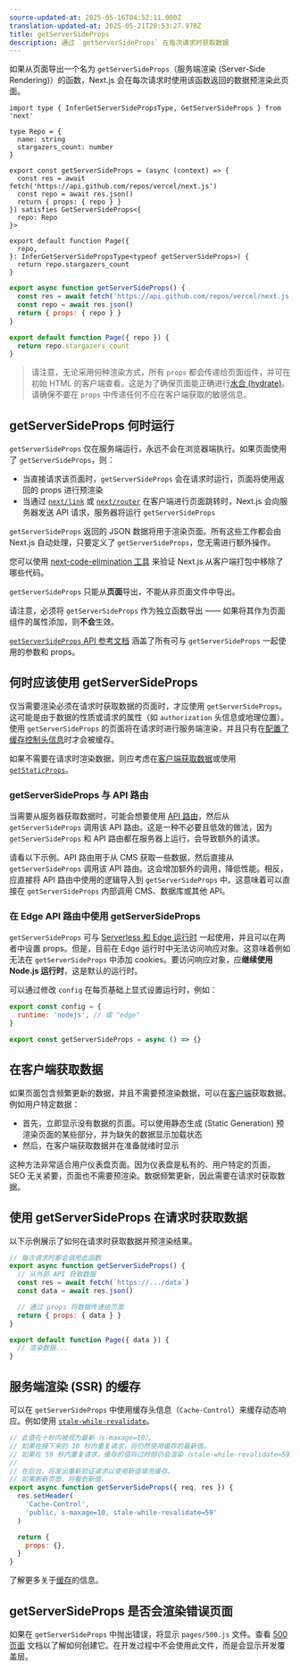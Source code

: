 ```yaml
---
source-updated-at: 2025-05-16T04:52:11.000Z
translation-updated-at: 2025-05-21T20:53:27.978Z
title: getServerSideProps
description: 通过 `getServerSideProps` 在每次请求时获取数据
---
```


如果从页面导出一个名为 `getServerSideProps`（服务端渲染 (Server-Side Rendering)）的函数，Next.js 会在每次请求时使用该函数返回的数据预渲染此页面。

```tsx filename="pages/index.tsx" switcher
import type { InferGetServerSidePropsType, GetServerSideProps } from 'next'

type Repo = {
  name: string
  stargazers_count: number
}

export const getServerSideProps = (async (context) => {
  const res = await fetch('https://api.github.com/repos/vercel/next.js')
  const repo = await res.json()
  return { props: { repo } }
}) satisfies GetServerSideProps<{
  repo: Repo
}>

export default function Page({
  repo,
}: InferGetServerSidePropsType<typeof getServerSideProps>) {
  return repo.stargazers_count
}
```

```jsx filename="pages/index.js" switcher
export async function getServerSideProps() {
  const res = await fetch('https://api.github.com/repos/vercel/next.js')
  const repo = await res.json()
  return { props: { repo } }
}

export default function Page({ repo }) {
  return repo.stargazers_count
}
```

> 请注意，无论采用何种渲染方式，所有 `props` 都会传递给页面组件，并可在初始 HTML 的客户端查看。这是为了确保页面能正确进行[水合 (hydrate)](https://react.dev/reference/react-dom/hydrate)。请确保不要在 `props` 中传递任何不应在客户端获取的敏感信息。

## getServerSideProps 何时运行

`getServerSideProps` 仅在服务端运行，永远不会在浏览器端执行。如果页面使用了 `getServerSideProps`，则：

- 当直接请求该页面时，`getServerSideProps` 会在请求时运行，页面将使用返回的 props 进行预渲染
- 当通过 [`next/link`](/docs/pages/api-reference/components/link) 或 [`next/router`](/docs/pages/api-reference/functions/use-router) 在客户端进行页面跳转时，Next.js 会向服务器发送 API 请求，服务器将运行 `getServerSideProps`

`getServerSideProps` 返回的 JSON 数据将用于渲染页面。所有这些工作都会由 Next.js 自动处理，只要定义了 `getServerSideProps`，您无需进行额外操作。

您可以使用 [next-code-elimination 工具](https://next-code-elimination.vercel.app/) 来验证 Next.js 从客户端打包中移除了哪些代码。

`getServerSideProps` 只能从**页面**导出，不能从非页面文件中导出。

请注意，必须将 `getServerSideProps` 作为独立函数导出 —— 如果将其作为页面组件的属性添加，则**不会**生效。

[`getServerSideProps` API 参考文档](/docs/pages/api-reference/functions/get-server-side-props) 涵盖了所有可与 `getServerSideProps` 一起使用的参数和 props。

## 何时应该使用 getServerSideProps

仅当需要渲染必须在请求时获取数据的页面时，才应使用 `getServerSideProps`。这可能是由于数据的性质或请求的属性（如 `authorization` 头信息或地理位置）。使用 `getServerSideProps` 的页面将在请求时进行服务端渲染，并且只有在[配置了缓存控制头信息](/docs/pages/building-your-application/deploying/production-checklist#caching)时才会被缓存。

如果不需要在请求时渲染数据，则应考虑在[客户端获取数据](#fetching-data-on-the-client-side)或使用 [`getStaticProps`](/docs/pages/building-your-application/data-fetching/get-static-props)。

### getServerSideProps 与 API 路由

当需要从服务器获取数据时，可能会想要使用 [API 路由](/docs/pages/building-your-application/routing/api-routes)，然后从 `getServerSideProps` 调用该 API 路由。这是一种不必要且低效的做法，因为 `getServerSideProps` 和 API 路由都在服务器上运行，会导致额外的请求。

请看以下示例。API 路由用于从 CMS 获取一些数据，然后直接从 `getServerSideProps` 调用该 API 路由。这会增加额外的调用，降低性能。相反，应直接将 API 路由中使用的逻辑导入到 `getServerSideProps` 中。这意味着可以直接在 `getServerSideProps` 内部调用 CMS、数据库或其他 API。

### 在 Edge API 路由中使用 getServerSideProps

`getServerSideProps` 可与 [Serverless 和 Edge 运行时](/docs/pages/building-your-application/rendering/edge-and-nodejs-runtimes) 一起使用，并且可以在两者中设置 props。但是，目前在 Edge 运行时中无法访问响应对象。这意味着例如无法在 `getServerSideProps` 中添加 cookies。要访问响应对象，应**继续使用 Node.js 运行时**，这是默认的运行时。

可以通过修改 `config` 在每页基础上显式设置运行时，例如：

```jsx filename="pages/index.js"
export const config = {
  runtime: 'nodejs', // 或 "edge"
}

export const getServerSideProps = async () => {}
```

## 在客户端获取数据

如果页面包含频繁更新的数据，并且不需要预渲染数据，可以在[客户端](/docs/pages/building-your-application/data-fetching/client-side)获取数据。例如用户特定数据：

- 首先，立即显示没有数据的页面。可以使用静态生成 (Static Generation) 预渲染页面的某些部分，并为缺失的数据显示加载状态
- 然后，在客户端获取数据并在准备就绪时显示

这种方法非常适合用户仪表盘页面。因为仪表盘是私有的、用户特定的页面，SEO 无关紧要，页面也不需要预渲染。数据频繁更新，因此需要在请求时获取数据。

## 使用 getServerSideProps 在请求时获取数据

以下示例展示了如何在请求时获取数据并预渲染结果。

```jsx
// 每次请求时都会调用此函数
export async function getServerSideProps() {
  // 从外部 API 获取数据
  const res = await fetch(`https://.../data`)
  const data = await res.json()

  // 通过 props 将数据传递给页面
  return { props: { data } }
}

export default function Page({ data }) {
  // 渲染数据...
}
```

## 服务端渲染 (SSR) 的缓存

可以在 `getServerSideProps` 中使用缓存头信息（`Cache-Control`）来缓存动态响应。例如使用 [`stale-while-revalidate`](https://web.dev/stale-while-revalidate/)。

```jsx
// 此值在十秒内被视为最新（s-maxage=10）。
// 如果在接下来的 10 秒内重复请求，将仍然使用缓存的最新值。
// 如果在 59 秒内重复请求，缓存的值将过时但仍会渲染（stale-while-revalidate=59）。
//
// 在后台，将发出重新验证请求以使用新值填充缓存。
// 如果刷新页面，将看到新值。
export async function getServerSideProps({ req, res }) {
  res.setHeader(
    'Cache-Control',
    'public, s-maxage=10, stale-while-revalidate=59'
  )

  return {
    props: {},
  }
}
```

了解更多关于[缓存](/docs/pages/building-your-application/deploying/production-checklist#caching)的信息。

## getServerSideProps 是否会渲染错误页面

如果在 `getServerSideProps` 中抛出错误，将显示 `pages/500.js` 文件。查看 [500 页面](/docs/pages/building-your-application/routing/custom-error#500-page) 文档以了解如何创建它。在开发过程中不会使用此文件，而是会显示开发覆盖层。
